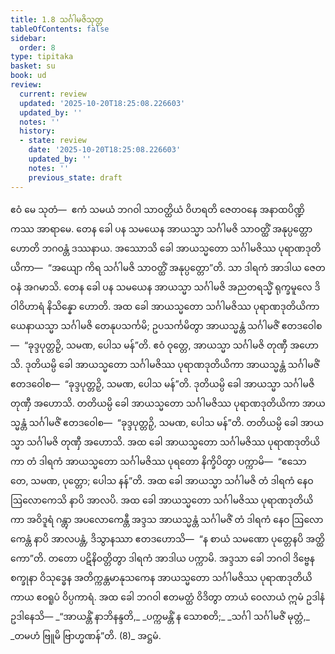 ```yaml
---
title: 1.8 သင်္ဂါမဇိသုတ္တ
tableOfContents: false
sidebar:
  order: 8
type: tipitaka
basket: su
book: ud
review:
  current: review
  updated: '2025-10-20T18:25:08.226603'
  updated_by: ''
  notes: ''
  history:
  - state: review
    date: '2025-10-20T18:25:08.226603'
    updated_by: ''
    notes: ''
    previous_state: draft
---
```



<DynamicBreadcrumb />


<ReviewStatus review={frontmatter.review} showDetails={true} />

<HypothesisAnnotation frontmatter={frontmatter} />

<Division number="8" book="ud" e="ch" v="18" p="82">

<Paragraph number="37" book="ud">
ဧဝံ မေ သုတံ—  ဧကံ သမယံ ဘဂဝါ သာဝတ္ထိယံ ဝိဟရတိ ဇေတဝနေ အနာထပိဏ္ဍိကဿ အာရာမေ. တေန ခေါ ပန သမယေန အာယသ္မာ သင်္ဂါမဇိ သာဝတ္ထိံ အနုပ္ပတ္တော ဟောတိ ဘဂဝန္တံ ဒဿနာယ. အဿောသိ ခေါ အာယသ္မတော သင်္ဂါမဇိဿ ပုရာဏဒုတိယိကာ—  “အယျော ကိရ သင်္ဂါမဇိ သာဝတ္ထိံ အနုပ္ပတ္တော”တိ. သာ ဒါရကံ အာဒါယ ဇေတဝနံ အဂမာသိ.
</Paragraph>

<Paragraph number="38" book="ud">
တေန ခေါ ပန သမယေန အာယသ္မာ သင်္ဂါမဇိ အညတရသ္မိံ ရုက္ခမူလေ ဒိဝါဝိဟာရံ နိသိန္နော ဟောတိ. အထ ခေါ အာယသ္မတော သင်္ဂါမဇိဿ ပုရာဏဒုတိယိကာ ယေနာယသ္မာ သင်္ဂါမဇိ တေနုပသင်္ကမိ; ဥပသင်္ကမိတွာ အာယသ္မန္တံ သင်္ဂါမဇိံ ဧတဒဝေါစ—  “ခုဒ္ဒပုတ္တဉှိ, သမဏ, ပေါသ မန်”တိ. ဧဝံ ဝုတ္တေ, အာယသ္မာ သင်္ဂါမဇိ တုဏှီ အဟောသိ.
</Paragraph>

<Paragraph number="39" book="ud">
ဒုတိယမ္ပိ ခေါ အာယသ္မတော သင်္ဂါမဇိဿ ပုရာဏဒုတိယိကာ အာယသ္မန္တံ သင်္ဂါမဇိံ ဧတဒဝေါစ—  “ခုဒ္ဒပုတ္တဉှိ, သမဏ, ပေါသ မန်”တိ. ဒုတိယမ္ပိ ခေါ အာယသ္မာ သင်္ဂါမဇိ တုဏှီ အဟောသိ.
</Paragraph>

<Paragraph number="40" book="ud">
တတိယမ္ပိ ခေါ အာယသ္မတော သင်္ဂါမဇိဿ ပုရာဏဒုတိယိကာ အာယသ္မန္တံ သင်္ဂါမဇိံ ဧတဒဝေါစ—  “ခုဒ္ဒပုတ္တဉှိ, သမဏ, ပေါသ မန်”တိ. တတိယမ္ပိ ခေါ အာယသ္မာ သင်္ဂါမဇိ တုဏှီ အဟောသိ.
</Paragraph>

<Paragraph number="41" book="ud">
အထ ခေါ အာယသ္မတော သင်္ဂါမဇိဿ ပုရာဏဒုတိယိကာ တံ ဒါရကံ အာယသ္မတော သင်္ဂါမဇိဿ ပုရတော နိက္ခိပိတွာ ပက္ကာမိ—  “ဧသော တေ, သမဏ, ပုတ္တော; ပေါသ နန်”တိ.
</Paragraph>

<Paragraph number="42" book="ud">
အထ ခေါ အာယသ္မာ သင်္ဂါမဇိ တံ ဒါရကံ နေဝ ဩလောကေသိ နာပိ အာလပိ. အထ ခေါ အာယသ္မတော သင်္ဂါမဇိဿ ပုရာဏဒုတိယိကာ အဝိဒူရံ ဂန္တွာ အပလောကေန္တီ အဒ္ဒသ အာယသ္မန္တံ သင်္ဂါမဇိံ တံ ဒါရကံ နေဝ ဩလောကေန္တံ နာပိ အာလပန္တံ, ဒိသွာနဿာ ဧတဒဟောသိ—  “န စာယံ သမဏော ပုတ္တေနပိ အတ္ထိကော”တိ. တတော ပဋိနိဝတ္တိတွာ ဒါရကံ အာဒါယ ပက္ကာမိ. အဒ္ဒသာ ခေါ ဘဂဝါ ဒိဗ္ဗေန စက္ခုနာ ဝိသုဒ္ဓေန အတိက္ကန္တမာနုသကေန အာယသ္မတော သင်္ဂါမဇိဿ ပုရာဏဒုတိယိကာယ ဧဝရူပံ ဝိပ္ပကာရံ.
</Paragraph>

<Paragraph number="43" book="ud">
အထ ခေါ ဘဂဝါ ဧတမတ္ထံ ဝိဒိတွာ တာယံ ဝေလာယံ ဣမံ ဥဒါနံ ဥဒါနေသိ—
</Paragraph>

<Paragraph number="44" type="verses" book="ud">
_“အာယန္တိံ နာဘိနန္ဒတိ,_  
_ပက္ကမန္တိံ န သောစတိ;_  
_သင်္ဂါ သင်္ဂါမဇိံ မုတ္တံ,_  
_တမဟံ ဗြူမိ ဗြာဟ္မဏန်”တိ. (8)_  


</Paragraph>
</Division>

<Paragraph number="45" type="center" book="ud">
အဋ္ဌမံ.
</Paragraph>